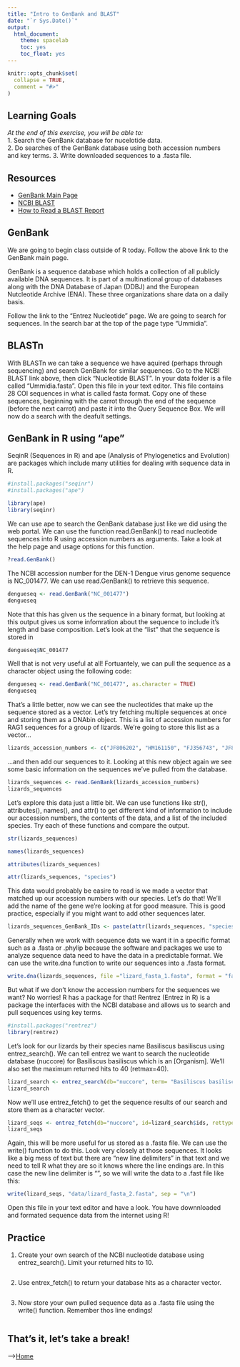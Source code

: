 ```yaml
---
title: "Intro to GenBank and BLAST"
date: "`r Sys.Date()`"
output:
  html_document:
    theme: spacelab
    toc: yes
    toc_float: yes
---
```


```r
knitr::opts_chunk$set(
  collapse = TRUE,
  comment = "#>"
)
```

## Learning Goals
*At the end of this exercise, you will be able to:*  
1. Search the GenBank database for nucelotide data.  
2. Do searches of the GenBank database using both accession numbers and key terms. 
3. Write downloaded sequences to a .fasta file.

## Resources  
- [GenBank Main Page](https://www.ncbi.nlm.nih.gov/genbank)  
- [NCBI BLAST](https://blast.ncbi.nlm.nih.gov/Blast.cgi)  
- [How to Read a BLAST Report](https://ftp.ncbi.nlm.nih.gov/pub/factsheets/HowTo_BLAST_NewResultPage.pdf)  

## GenBank

We are going to begin class outside of R today. Follow the above link to the GenBank main page.

GenBank is a sequence database which holds a collection of all publicly available DNA sequences. It is part of a multinational group of databases along with the DNA Database of Japan (DDBJ) and the European Nutcleotide Archive (ENA). These three organizations share data on a daily basis.

Follow the link to the "Entrez Nucleotide" page. We are going to search for sequences. In the search bar at the top of the page type "Ummidia".

## BLASTn

With BLASTn we can take a sequence we have aquired (perhaps through sequencing) and search GenBank for similar sequences. Go to the NCBI BLAST link above, then click "Nucleotide BLAST". In your data folder is a file called "Ummidia.fasta". Open this file in your text editor. This file contains 28 COI sequences in what is called fasta format. Copy one of these sequences, beginning with the carrot through the end of the sequence (before the next carrot) and paste it into the Query Sequence Box. We will now do a search with the deafult settings.



## GenBank in R using "ape"

SeqinR (Sequences in R) and ape (Analysis of Phylogenetics and Evolution) are packages which include many utilities for dealing with sequence data in R. 
```r
#install.packages("seqinr")
#install.packages("ape")
```

```r
library(ape)
library(seqinr)
```


We can use ape to search the GenBank database just like we did using the web portal. We can use the function read.GenBank() to read nucleotide sequences into R using accession numbers as arguments. Take a look at the help page and usage options for this function.
```r
?read.GenBank()
```


The NCBI accession number for the DEN-1 Dengue virus genome sequence is NC_001477. We can use read.GenBank() to retrieve this sequence.
```r
dengueseq <- read.GenBank("NC_001477")
dengueseq
```

Note that this has given us the sequence in a binary format, but looking at this output gives us some infomration about the sequence to include it's length and base composition. Let's look at the "list" that the sequence is stored in
```r
dengueseq$NC_001477
```


Well that is not very useful at all! Fortuantely, we can pull the sequence as a character object using the following code:
```r
dengueseq <- read.GenBank("NC_001477", as.character = TRUE)
dengueseq
```


That's a little better, now we can see the nucleotides that make up the sequence stored as a vector. Let's try fetching multiple sequences at once and storing them as a DNAbin object. This is a list of accession numbers for RAG1 sequences for a group of lizards. We're going to store this list as a vector...
```r
lizards_accession_numbers <- c("JF806202", "HM161150", "FJ356743", "JF806205", "JQ073190", 	"GU457971", "FJ356741", "JF806207", "JF806210", "AY662592", "AY662591","FJ356748", "JN112660",  "AY662594", "JN112661", "HQ876437", "HQ876434", "AY662590", "FJ356740","JF806214", "JQ073188", "FJ356749", "JQ073189", "JF806216", "AY662598", "JN112653", "JF806204","FJ356747", "FJ356744", "HQ876440", "JN112651", "JF806215","JF806209")
```


...and then add our sequences to it. Looking at this new object again we see some basic information on the sequences we've pulled from the database.
```r
lizards_sequences <- read.GenBank(lizards_accession_numbers)
lizards_sequences
```


Let's explore this data just a little bit. We can use functions like str(), attributes(), names(), and attr() to get different kind of information to include our accession numbers, the contents of the data, and a list of the included species. Try each of these functions and compare the output.
```r
str(lizards_sequences)
```

```r
names(lizards_sequences)
```

```r
attributes(lizards_sequences)
```

```r
attr(lizards_sequences, "species")
```


This data would probably be easire to read is we made a vector that matched up our accession numbers with our species. Let's do that! We'll add the name of the gene we're looking at for good measure. This is good practice, especially if you might want to add other sequences later.
```r
lizards_sequences_GenBank_IDs <- paste(attr(lizards_sequences, "species"), names(lizards_sequences), sep ="_RAG1_")
```


Generally when we work with sequence data we want it in a specific format such as a .fasta or .phylip because the software and packages we use to analyze sequence data need to have the data in a predictable format. We can use the write.dna function to write our sequences into a .fasta format.
```r
write.dna(lizards_sequences, file ="lizard_fasta_1.fasta", format = "fasta", append = FALSE, nbcol = 6, colsep = " ", colw = 10)
```


But what if we don't know the accession numbers for the sequences we want? No worries! R has a package for that! Rentrez (Entrez in R) is a package the interfaces with the NCBI database and allows us to search and pull sequences using key terms.
```r
#install.packages("rentrez")
library(rentrez)
```

Let's look for our lizards by their species name Basiliscus basiliscus using entrez_search(). We can tell entrez we want to search the nucleotide database (nuccore) for Basiliscus basiliscus which is an [Organism]. We'll also set the maximum returned hits to 40 (retmax=40).
```r
lizard_search <- entrez_search(db="nuccore", term= "Basiliscus basiliscus[Organism]", retmax=40)
lizard_search
```


Now we'll use entrez_fetch() to get the sequence results of our search and store them as a character vector.
```r
lizard_seqs <- entrez_fetch(db="nuccore", id=lizard_search$ids, rettype="fasta")
lizard_seqs
```


Again, this will be more useful for us stored as a .fasta file. We can use the write() function to do this. Look very closely at those sequences. It looks like a big mess of text but there are "new line delimiters" in that text and we need to tell R what they are so it knows where the line endings are. In this case the new line delimiter is "\n", so we will write the data to a .fast file like this:
```r
write(lizard_seqs, "data/lizard_fasta_2.fasta", sep = "\n")
```

Open this file in your text editor and have a look. You have downnloaded and formated sequence data from the internet using R!


## Practice

1. Create your own search of the NCBI nucleotide database using entrez_search(). Limit your returned hits to 10.
```r

```


2. Use entrex_fetch() to return your database hits as a character vector.
```r

```


3. Now store your own pulled sequence data as a .fasta file using the write() function. Remember thos line endings!
```r

```

## That's it, let's take a break!   

-->[Home](https://jmledford3115.github.io/datascibiol/)